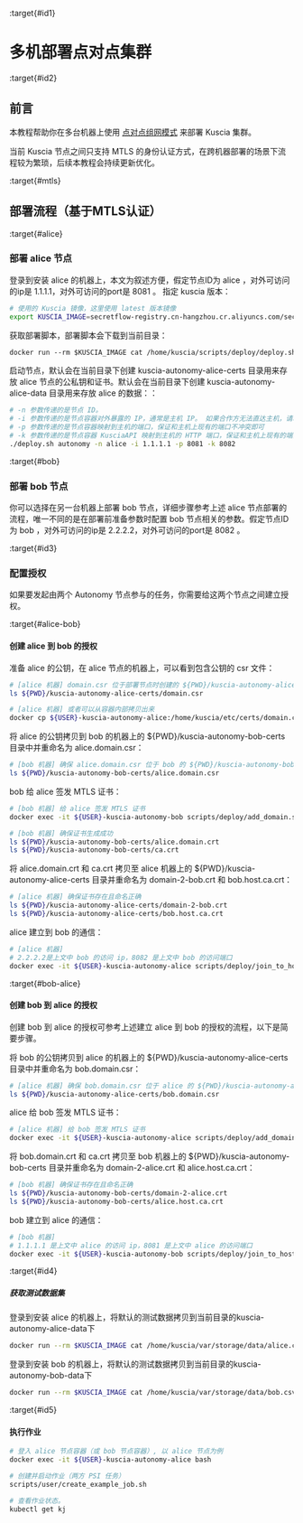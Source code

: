 :target{#id1}

# 多机部署点对点集群

:target{#id2}

## 前言

本教程帮助你在多台机器上使用 [点对点组网模式](../reference/architecture_cn.mdx#peer-to-peer) 来部署 Kuscia 集群。

当前 Kuscia 节点之间只支持 MTLS 的身份认证方式，在跨机器部署的场景下流程较为繁琐，后续本教程会持续更新优化。

:target{#mtls}

## 部署流程（基于MTLS认证）

:target{#alice}

### 部署 alice 节点

登录到安装 alice 的机器上，本文为叙述方便，假定节点ID为 alice ，对外可访问的ip是 1.1.1.1，对外可访问的port是 8081 。
指定 kuscia 版本：

```bash
# 使用的 Kuscia 镜像，这里使用 latest 版本镜像
export KUSCIA_IMAGE=secretflow-registry.cn-hangzhou.cr.aliyuncs.com/secretflow/kuscia
```

获取部署脚本，部署脚本会下载到当前目录：

```default
docker run --rm $KUSCIA_IMAGE cat /home/kuscia/scripts/deploy/deploy.sh > deploy.sh && chmod u+x deploy.sh
```

启动节点，默认会在当前目录下创建 kuscia-autonomy-alice-certs 目录用来存放 alice 节点的公私钥和证书。默认会在当前目录下创建 kuscia-autonomy-alice-data 目录用来存放 alice 的数据：：

```bash
# -n 参数传递的是节点 ID。
# -i 参数传递的是节点容器对外暴露的 IP，通常是主机 IP。 如果合作方无法直达主机，请填写网关映射的IP。
# -p 参数传递的是节点容器映射到主机的端口，保证和主机上现有的端口不冲突即可
# -k 参数传递的是节点容器 KusciaAPI 映射到主机的 HTTP 端口，保证和主机上现有的端口不冲突即可
./deploy.sh autonomy -n alice -i 1.1.1.1 -p 8081 -k 8082
```

:target{#bob}

### 部署 bob 节点

你可以选择在另一台机器上部署 bob 节点，详细步骤参考上述 alice 节点部署的流程，唯一不同的是在部署前准备参数时配置 bob 节点相关的参数。假定节点ID为 bob ，对外可访问的ip是 2.2.2.2，对外可访问的port是 8082 。

:target{#id3}

### 配置授权

如果要发起由两个 Autonomy 节点参与的任务，你需要给这两个节点之间建立授权。

:target{#alice-bob}

#### 创建 alice 到 bob 的授权

准备 alice 的公钥，在 alice 节点的机器上，可以看到包含公钥的 csr 文件：

```bash
# [alice 机器] domain.csr 位于部署节点时创建的 ${PWD}/kuscia-autonomy-alice-certs 目录中，默认为以下路径
ls ${PWD}/kuscia-autonomy-alice-certs/domain.csr

# [alice 机器] 或者可以从容器内部拷贝出来
docker cp ${USER}-kuscia-autonomy-alice:/home/kuscia/etc/certs/domain.csr .
```

将 alice 的公钥拷贝到 bob 的机器上的 $\{PWD}/kuscia-autonomy-bob-certs 目录中并重命名为 alice.domain.csr：

```bash
# [bob 机器] 确保 alice.domain.csr 位于 bob 的 ${PWD}/kuscia-autonomy-bob-certs 目录中
ls ${PWD}/kuscia-autonomy-bob-certs/alice.domain.csr
```

bob 给 alice 签发 MTLS 证书：

```bash
# [bob 机器] 给 alice 签发 MTLS 证书
docker exec -it ${USER}-kuscia-autonomy-bob scripts/deploy/add_domain.sh alice ${USER}-kuscia-autonomy-bob p2p

# [bob 机器] 确保证书生成成功
ls ${PWD}/kuscia-autonomy-bob-certs/alice.domain.crt
ls ${PWD}/kuscia-autonomy-bob-certs/ca.crt
```

将 alice.domain.crt 和 ca.crt 拷贝至 alice 机器上的 $\{PWD}/kuscia-autonomy-alice-certs 目录并重命名为 domain-2-bob.crt 和 bob.host.ca.crt：

```bash
# [alice 机器] 确保证书存在且命名正确
ls ${PWD}/kuscia-autonomy-alice-certs/domain-2-bob.crt
ls ${PWD}/kuscia-autonomy-alice-certs/bob.host.ca.crt
```

alice 建立到 bob 的通信：

```bash
# [alice 机器] 
# 2.2.2.2是上文中 bob 的访问 ip，8082 是上文中 bob 的访问端口
docker exec -it ${USER}-kuscia-autonomy-alice scripts/deploy/join_to_host.sh alice bob 2.2.2.2:8082
```

:target{#bob-alice}

#### 创建 bob 到 alice 的授权

创建 bob 到 alice 的授权可参考上述建立 alice 到 bob 的授权的流程，以下是简要步骤。

将 bob 的公钥拷贝到 alice 的机器上的 $\{PWD}/kuscia-autonomy-alice-certs 目录中并重命名为 bob.domain.csr：

```bash
# [alice 机器] 确保 bob.domain.csr 位于 alice 的 ${PWD}/kuscia-autonomy-alice-certs 目录中
ls ${PWD}/kuscia-autonomy-alice-certs/bob.domain.csr
```

alice 给 bob 签发 MTLS 证书：

```bash
# [alice 机器] 给 bob 签发 MTLS 证书
docker exec -it ${USER}-kuscia-autonomy-alice scripts/deploy/add_domain.sh bob ${USER}-kuscia-autonomy-alice p2p
```

将 bob.domain.crt 和 ca.crt 拷贝至 bob 机器上的 $\{PWD}/kuscia-autonomy-bob-certs 目录并重命名为 domain-2-alice.crt 和 alice.host.ca.crt：

```bash
# [bob 机器] 确保证书存在且命名正确
ls ${PWD}/kuscia-autonomy-bob-certs/domain-2-alice.crt
ls ${PWD}/kuscia-autonomy-bob-certs/alice.host.ca.crt
```

bob 建立到 alice 的通信：

```bash
# [bob 机器] 
# 1.1.1.1 是上文中 alice 的访问 ip，8081 是上文中 alice 的访问端口
docker exec -it ${USER}-kuscia-autonomy-bob scripts/deploy/join_to_host.sh bob alice 1.1.1.1:8081
```

:target{#id4}

##### 获取测试数据集

登录到安装 alice 的机器上，将默认的测试数据拷贝到当前目录的kuscia-autonomy-alice-data下

```bash
docker run --rm $KUSCIA_IMAGE cat /home/kuscia/var/storage/data/alice.csv > kuscia-autonomy-alice-data/alice.csv
```

登录到安装 bob 的机器上，将默认的测试数据拷贝到当前目录的kuscia-autonomy-bob-data下

```bash
docker run --rm $KUSCIA_IMAGE cat /home/kuscia/var/storage/data/bob.csv > kuscia-autonomy-bob-data/bob.csv
```

:target{#id5}

#### 执行作业

```bash
# 登入 alice 节点容器（或 bob 节点容器）, 以 alice 节点为例
docker exec -it ${USER}-kuscia-autonomy-alice bash

# 创建并启动作业（两方 PSI 任务）
scripts/user/create_example_job.sh

# 查看作业状态。
kubectl get kj
```

